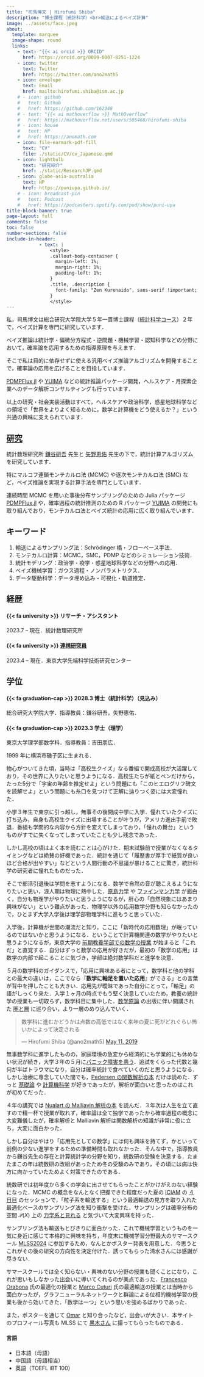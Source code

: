 ```yaml
---
title: "司馬博文 | Hirofumi Shiba"
description: "博士課程（統計科学）<br>輸送によるベイズ計算"
image: ../assets/face.jpeg
about:
  template: marquee
  image-shape: round
  links:
    - text: "{{< ai orcid >}} ORCID"
      href: https://orcid.org/0009-0007-8251-1224
    - icon: twitter
      text: Twitter
      href: https://twitter.com/ano2math5
    - icon: envelope
      text: Email
      href: mailto:hirofumi.shiba@ism.ac.jp
    # - icon: github
    #   text: Github
    #   href: https://github.com/162348
    # - text: "{{< ai mathoverflow >}} MathOverflow"
    #   href: https://mathoverflow.net/users/505468/hirofumi-shiba
    # - icon: house
    #   text: HP
    #   href: https://anomath.com
    - icon: file-earmark-pdf-fill
      text: "CV"
      file: ./static/CV/cv_Japanese.qmd
    - icon: lightbulb
      text: "研究紹介"
      href: ./static/ResearchJP.qmd
    - icon: globe-asia-australia
      text: HP
      href: https://puniupa.github.io/
    # - icon: broadcast-pin
    #   text: Podcast
    #   href: https://podcasters.spotify.com/pod/show/puni-upa
title-block-banner: true
page-layout: full
comments: false
toc: false
number-sections: false
include-in-header: 
            - text: |
                <style>
                .callout-body-container {
                  margin-left: 1%;
                  margin-right: 1%;
                  padding-left: 1%;
                }
                .title, .description {
                  font-family: "Zen Kurenaido", sans-serif !important;
                }
                </style>
---
```


::: {.column-page}

私，司馬博文は総合研究大学院大学５年一貫博士課程（[統計科学コース](https://www.ism.ac.jp/senkou/)）２年で，ベイズ計算を専門に研究しています．

ベイズ推論は統計学・偏微分方程式・逆問題・機械学習・認知科学などの分野において，確率論を応用するための指導原理を与えます．

そこで私は目的に依存せずに使える汎用ベイズ推論アルゴリズムを開発することで，確率論の応用を広げることを目指しています．

[PDMPFlux.jl](https://github.com/162348/PDMPFlux.jl) や [YUIMA](https://github.com/yuimaproject/yuima) などの統計推論パッケージ開発，ヘルスケア・月探索企業へのデータ解析コンサルティングも行っています．

以上の研究・社会実装活動はすべて，ヘルスケアや政治科学，惑星地球科学などの領域で「世界をよりよく知るために，数学と計算機をどう使えるか？」という共通の興味に支えられています．

::: {layout="[50,50]"}

::: {#first-column}

## [研究](ResearchJP.qmd)

統計数理研究所 [鎌谷研吾](https://sites.google.com/view/kengokamatani/home) 先生と [矢野恵佑](https://sites.google.com/site/kyanostat/) 先生の下で，統計計算アルゴリズムを研究しています．

特にマルコフ連鎖モンテカルロ法 (MCMC) や逐次モンテカルロ法 (SMC) など，ベイズ推論を実現する計算手法を専門としています．

連続時間 MCMC を用いた事後分布サンプリングのための Julia パッケージ [PDMPFlux.jl](https://github.com/162348/PDMPFlux.jl) や，確率過程の統計推測のための R パッケージ [YUIMA](https://r-forge.r-project.org/projects/yuima/) の開発にも取り組んでおり，モンテカルロ法とベイズ統計の応用に広く取り組んでいます．

:::

::: {#second-column}

## キーワード

1. 輸送によるサンプリング法：Schrödinger 橋・フローベース手法．
2. モンテカルロ計算：MCMC，SMC，PDMP などのシミュレーション技術．
3. 統計モデリング：政治学・疫学・惑星地球科学などの分野への応用．
4. ベイズ機械学習：ガウス過程・ノンパラメトリクス．
5. データ駆動科学：データ埋め込み・可視化・軌道推定．

:::

:::

::: {layout="[50,50]"}

::: {#first-column}

## 経歴

#### [{{< fa university >}}]{.color-minty} リサーチ・アシスタント
2023.7 -- 現在．統計数理研究所

#### [{{< fa university >}}]{.color-minty} [連携研究員](https://esrp.rcast.u-tokyo.ac.jp/experts/hirofumi-shiba/)
2023.4 -- 現在．東京大学先端科学技術研究センター

<!-- 
#### [{{< fa university >}}]{.color-minty} コンサルタント
2024.9 -- 現在．株式会社プリメディカ

#### [{{< fa university >}}]{.color-minty} データ・サイエンティスト
2022.8 -- 2024.1．IMIS 研究所．

#### [{{< fa university >}}]{.color-minty} リサーチ・アシスタント
2021.2 -- 2023.3．東京大学先端科学技術研究センター，玉井克哉研究室．
-->

:::

::: {#second-column}

## 学位

#### [{{< fa graduation-cap >}}]{.color-minty} 2028.3 博士（統計科学）（見込み）
総合研究大学院大学．指導教員：鎌谷研吾，矢野恵佑．

#### [{{< fa graduation-cap >}}]{.color-minty} 2023.3 学士（理学）
東京大学理学部数学科．指導教員：吉田朋広．

:::

:::

:::

::: {.column-screen}

::: {.callout-tip title="$\quad$生い立ち" icon="false" collapse="true"}

1999 年に横浜市磯子区に生まれる．
<!-- 家庭内での会話と小学３年生まで毎年夏休みに北京の実家に帰省していたこともあり，中国語も話せる．国籍はずっと日本． -->

物心がついてきた頃，当時は「高校生クイズ」なる番組で開成高校が大活躍しており，その世界に入りたいと思うようになる．高校生たちが紙とペンだけから，たった5分で「宇宙の年齢を推定せよ」という問題にも「このヒエログリフ碑文を読解せよ」という問題にも糸口を見つけて正解に辿りつく姿には大変憧れた．
<!-- 宇宙の年齢の計算，ヒエログリフの読解など，分野に依らず難なくこなす姿は大変に憧れた． -->

小学３年生で東京に引っ越し，無事その後開成中学に入学．憧れていたクイズに打ち込み，自身も高校生クイズに出場することが叶うが，アメリカ進出手前で敗退．番組も学問的な内容から方針を変えてしまっており，「憧れの舞台」というものがすでに失くなってしまっていたことも少し残念であった．

しかし高校の頃はよく本を読むことは心がけた．期末試験前で授業がなくなるタイミングなどは絶賛の好機であった．統計を通じて「履歴書が厚手で紙質が良いほど合格が出やすい」などという人間行動の不思議が暴けることに驚き，統計科学の研究者に憧れたものだった．

そこで部活引退後は学問を志すようになる．数学で自然の音が聴こえるようになりたいと思い，浪人期は物理に熱中した．[原島力学](https://www.shokabo.co.jp/mybooks/ISBN978-4-7853-2020-1.htm) や [ファインマン力学](https://www.feynmanlectures.caltech.edu/I_toc.html) が面白く，自分も物理学がやりたいと思うようになるが，肝心の「自然現象にはあまり興味がない」という難点があった．物理学以外の応用数学分野も知らなかったので，ひとまず大学入学後は理学部物理学科に進もうと思っていた．

<!-- [第 35 講](https://www.feynmanlectures.caltech.edu/I_35.html)には人間の視覚神経の桿体細胞と錐体細胞の役割の違いも書いてある．錐体細胞が網膜の中心に位置する黄色いもので色覚を司り，桿体細胞は色覚を持たないが感度が高い．観劇で場面転換の際に錐体細胞で見るようにすると黒子の方が舞台芸術を運ぶ姿が見えたときには，初めて試験以外で物理学が役に立ったような気もした． -->

入学後，計算機が世間の潮流だと知り，ここに「新時代の応用数理」が眠っているのではないかと思うようになる．ということで計算機関連の数学がやりたいと思うようになるが，東京大学の [前期教養学部での数学の授業](../posts/2023/Life/BookRecommendation.qmd#sec-freshman) が始まると「これだ」と直覚する．自分はずっと数学の応用が好きだが，最初の「数学の応用」は数学の内部で起こることに気づき，学部は絶対数学科だと進学を決意．

５月の数学科のガイダンスで，「応用に興味ある者にとって，数学科と他の学科との最大の違いは，ここでなら『**数学に軸足を置いた応用**』ができる」との言葉が背中を押したことも大きい．応用先が曖昧であった自分にとって，「軸足」の語がしっくり来た．入学１ヶ月の時点でもう堅く決意していたため，教養の統計学の授業も一切取らず，数学科目に集中した．[数学原論](https://www.utp.or.jp/book/b498553.html) の出版に伴い開講された [圏と層](https://www.ms.u-tokyo.ac.jp/~t-saito/ce/cf19/cf19.html) に巡り合い，より一層のめり込んでいく．

<!--
{{< tweet ano2math5 1127355665482039296 >}}
-->

```{=html}
<div class="article-card-container">
  <blockquote class="twitter-tweet">
    <p lang="ja" dir="ltr">数学科に進むかどうかは点数の高低ではなく来年の夏に死がどれぐらい怖いかによって決定される</p>&mdash; Hirofumi Shiba (@ano2math5)
    <a href="https://twitter.com/ano2math5/status/1127355665482039296?ref_src=twsrc%5Etfw">May 11, 2019</a>
  </blockquote>
<script async src="https://platform.twitter.com/widgets.js" charset="utf-8"></script>
</div>
```

無事数学科に進学したものの，家庭環境の急変から経済的にも学業的にも休めない状況が続き，大学３年の５月に[パニック障害を患う](../posts/2023/Life/MentalHealth.qmd)．追試をくらった代数と幾何が半ばトラウマになり，自分は確率統計で食べていくのだと思うようになる．しかし治療に専念していた間でも，[Pedersen の関数解析の本](https://link.springer.com/book/10.1007/978-1-4612-1007-8) だけは読めた．ずっと [基礎論](https://www.utp.or.jp/book/b561895.html) や [計算機科学](https://shop.elsevier.com/books/computer-organization-and-design-mips-edition/patterson/978-0-12-407726-3) が好きであったが，解析が面白いと思ったのはこれが初めてだった．

４年の講究では [Nualart の Malliavin 解析の本](https://www.cambridge.org/core/books/introduction-to-malliavin-calculus/8E17E009769FE6797351721C024BDCAE) を読んだ．３年次は人生を立て直すので精一杯で授業が取れず，確率論は全て独学であったから確率過程の概念に大変難儀したが，確率解析と Malliavin 解析は関数解析の知識が非常に役に立ち，大変に面白かった．

しかし自分はやはり「応用先としての数学」には何も興味を持てず，かといって前例の少ない進学をするための準備時間も取れなかった．そんな中で，指導教員から鎌谷先生の存在と計算統計学の分野を知り，統数研の受験を決意する．たまたまこの年は統数研の改組があったため冬の受験のみであり，その頃には病は快方に向かっていたためよく対策できたのである．

統数研では初年度から多くの学会に出させてもらったことがかけがえのない経験になった．MCMC の概念をなんとなく把握できた程度だった夏の [ICIAM](https://iciam2023.org/) の [４日目](https://iciam2023.org/registered_data?id=00837) のセッションで，「粒子系を輸送する」という最適輸送の見方を取り入れた最適化ベースのサンプリング法を知り衝撃を受けた．サンプリングは確率分布の空間 $\mathcal{P}(X)$ 上の [力学系と見れる](../posts/2024/Process/ResidualWaitingTime.qmd) と気づいて大変興味を持った．

サンプリング法も輸送もとびきりに面白かった．これで機械学習というものを一気に身近に感じて本格的に興味を持ち，年度末に機械学習分野最大のサマースクール [MLSS2024](/static/Sessions.qmd#sec-MLSS2024) に参加するため，なんとかポスター発表を用意した．今思うとこれがその後の研究の方向性を決定付けた．誘ってもらった清水さんには感謝が尽きない．

サマースクールでは全く知らない・興味のない分野の授業も聞くことになり，これが思いもしなかった出会いに導いてくれるのが美点であった．[Francesco Orabona](https://francesco.orabona.com/) 氏の最適化の授業と [Marco Cuturi](https://marcocuturi.net/) 氏の最適輸送の授業とは当時から面白かったが，グラフニューラルネットワークと群論による位相的機械学習の授業も後から効いてきた．「数学は一つ」という思いを強めるばかりであった．

また，ポスターを通じて [Omar](https://l-omar-chehab.github.io/) と知り合ったなど，出会いが大きい．本サイトのプロフィール写真も MLSS にて [黒木さん](https://sites.google.com/view/yuko-kuroki/japanese) に撮ってもらったものである．

<!--

大学院２年目は MLSS で企画者側にいらっしゃった坂田先生に情報統計力学の学会に連れて行ってもらい，機械学習の奥の深さがさらに見えてきたことから，MCMC をはじめとした Monte Carlo 法の総体を物理学から徹底的に学ぶことにした．これが図らずも機械学習の数理に対する深い洞察を授けてくれた．

-->

#### 言語

* 日本語（母語）
* 中国語（母語相当）
* 英語（TOEFL iBT 100）

:::

:::